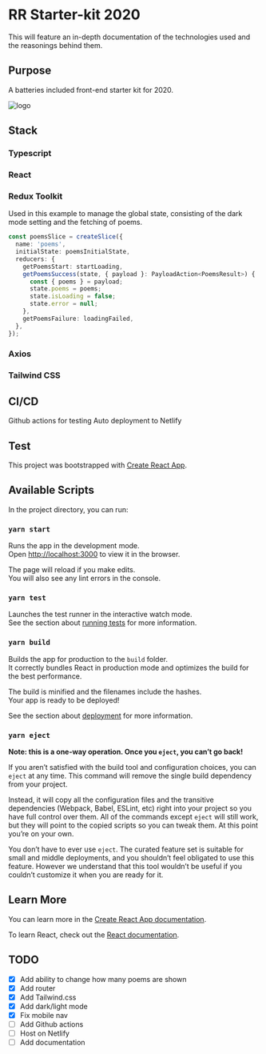 
# RR Starter-kit 2020

This will feature an in-depth documentation of the technologies
used and the reasonings behind them.

## Purpose

A batteries included front-end starter kit for 2020.

<img src={imageNpmStart} className="w-2/3 m-auto pt-10 pb-10" alt="logo" />

## Stack

### Typescript

### React

### Redux Toolkit
Used in this example to manage the global state, consisting of the
dark mode setting and the fetching of poems.

```ts
const poemsSlice = createSlice({
  name: 'poems',
  initialState: poemsInitialState,
  reducers: {
    getPoemsStart: startLoading,
    getPoemsSuccess(state, { payload }: PayloadAction<PoemsResult>) {
      const { poems } = payload;
      state.poems = poems;
      state.isLoading = false;
      state.error = null;
    },
    getPoemsFailure: loadingFailed,
  },
});
```

### Axios

### Tailwind CSS

## CI/CD

Github actions for testing
Auto deployment to Netlify

## Test

This project was bootstrapped with [Create React App](https://github.com/facebook/create-react-app).

## Available Scripts

In the project directory, you can run:

### `yarn start`

Runs the app in the development mode.<br />
Open [http://localhost:3000](http://localhost:3000) to view it in the browser.

The page will reload if you make edits.<br />
You will also see any lint errors in the console.

### `yarn test`

Launches the test runner in the interactive watch mode.<br />
See the section about [running tests](https://facebook.github.io/create-react-app/docs/running-tests) for more information.

### `yarn build`

Builds the app for production to the `build` folder.<br />
It correctly bundles React in production mode and optimizes the build for the best performance.

The build is minified and the filenames include the hashes.<br />
Your app is ready to be deployed!

See the section about [deployment](https://facebook.github.io/create-react-app/docs/deployment) for more information.

### `yarn eject`

**Note: this is a one-way operation. Once you `eject`, you can’t go back!**

If you aren’t satisfied with the build tool and configuration choices, you can `eject` at any time. This command will remove the single build dependency from your project.

Instead, it will copy all the configuration files and the transitive dependencies (Webpack, Babel, ESLint, etc) right into your project so you have full control over them. All of the commands except `eject` will still work, but they will point to the copied scripts so you can tweak them. At this point you’re on your own.

You don’t have to ever use `eject`. The curated feature set is suitable for small and middle deployments, and you shouldn’t feel obligated to use this feature. However we understand that this tool wouldn’t be useful if you couldn’t customize it when you are ready for it.

## Learn More

You can learn more in the [Create React App documentation](https://facebook.github.io/create-react-app/docs/getting-started).

To learn React, check out the [React documentation](https://reactjs.org/).

## TODO

- [x] Add ability to change how many poems are shown
- [x] Add router
- [x] Add Tailwind.css
- [x] Add dark/light mode
- [x] Fix mobile nav
- [ ] Add Github actions
- [ ] Host on Netlify
- [ ] Add documentation
